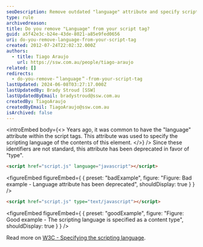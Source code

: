 ```yaml
---
seoDescription: Remove outdated "language" attribute and specify scripting language as a content type instead.
type: rule
archivedreason:
title: Do you remove "Language" from your script tag?
guid: a5f42e3c-b24e-43de-8021-a85e9fed0656
uri: do-you-remove-language-from-your-script-tag
created: 2012-07-24T22:02:32.000Z
authors:
  - title: Tiago Araujo
    url: https://ssw.com.au/people/tiago-araujo
related: []
redirects:
  - do-you-remove-＂language＂-from-your-script-tag
lastUpdated: 2024-06-08T03:27:17.000Z
lastUpdatedBy: Brady Stroud [SSW]
lastUpdatedByEmail: bradystroud@ssw.com.au
createdBy: TiagoAraujo
createdByEmail: TiagoAraujo@ssw.com.au
isArchived: false
---
```


<introEmbed
  body={<>
Years ago, it was common to have the "language" attribute within the script tags. This attribute was used to specify the scripting language of the contents of this element.
  </>}
/>
Since these identifiers are not standard, this attribute has been deprecated in favor of "type".

```html
<script href="script.js" language="javascript"></script>
```

<figureEmbed figureEmbed={ {
  preset: "badExample",
  figure: "Figure: Bad example - Language attribute has been deprecated",
  shouldDisplay: true
} } />


```html
<script href="script.js" type="text/javascript"></script>
```

<figureEmbed figureEmbed={ {
  preset: "goodExample",
  figure: "Figure: Good example - The scripting language is specified as a content type",
  shouldDisplay: true
} } />


Read more on [W3C - Specifying the scripting language](https://www.w3.org/TR/html4/interact/scripts.html#h-18.2.2).
